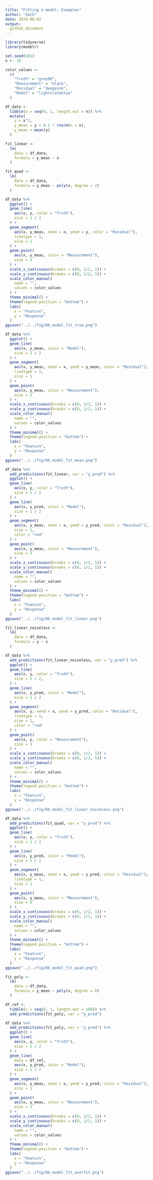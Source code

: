 ```yaml
---
title: "Fitting a model: Examples"
author: "Zach"
date: 2019-08-02
output:
  github_document
---
```


```r
library(tidyverse)
library(modelr)
```

```r
set.seed(101)
n <- 10

color_values <-
  c(
    "Truth" = "grey80",
    "Measurement" = "black",
    "Residual" = "deeppink",
    "Model" = "lightslateblue"
  )

df_data <-
  tibble(x = seq(0, 1, length.out = n)) %>%
  mutate(
    y = x^2,
    y_meas = y + 0.2 * rnorm(n = n),
    y_mean = mean(y)
  )

fit_linear <-
  lm(
    data = df_data,
    formula = y_meas ~ x
  )

fit_quad <-
  lm(
    data = df_data,
    formula = y_meas ~ poly(x, degree = 2)
  )
```

```r
df_data %>%
  ggplot() +
  geom_line(
    aes(x, y, color = "Truth"),
    size = 1 / 2
  ) +
  geom_segment(
    aes(x, y_meas, xend = x, yend = y, color = "Residual"),
    linetype = 1,
    size = 1
  ) +
  geom_point(
    aes(x, y_meas, color = "Measurement"),
    size = 3
  ) +
  scale_x_continuous(breaks = c(0, 1/2, 1)) +
  scale_y_continuous(breaks = c(0, 1/2, 1)) +
  scale_color_manual(
    name = "",
    values = color_values
  ) +
  theme_minimal() +
  theme(legend.position = "bottom") +
  labs(
    x = "Feature",
    y = "Response"
  )
ggsave("../../fig/06_model_fit_true.png")
```

```r
df_data %>%
  ggplot() +
  geom_line(
    aes(x, y_mean, color = "Model"),
    size = 1 / 2
  ) +
  geom_segment(
    aes(x, y_meas, xend = x, yend = y_mean, color = "Residual"),
    linetype = 1,
    size = 1
  ) +
  geom_point(
    aes(x, y_meas, color = "Measurement"),
    size = 3
  ) +
  scale_x_continuous(breaks = c(0, 1/2, 1)) +
  scale_y_continuous(breaks = c(0, 1/2, 1)) +
  scale_color_manual(
    name = "",
    values = color_values
  ) +
  theme_minimal() +
  theme(legend.position = "bottom") +
  labs(
    x = "Feature",
    y = "Response"
  )
ggsave("../../fig/06_model_fit_mean.png")
```

```r
df_data %>%
  add_predictions(fit_linear, var = "y_pred") %>%
  ggplot() +
  geom_line(
    aes(x, y, color = "Truth"),
    size = 1 / 2
  ) +
  geom_line(
    aes(x, y_pred, color = "Model"),
    size = 1 / 2
  ) +
  geom_segment(
    aes(x, y_meas, xend = x, yend = y_pred, color = "Residual"),
    size = 1,
    color = "red"
  ) +
  geom_point(
    aes(x, y_meas, color = "Measurement"),
    size = 3
  ) +
  scale_x_continuous(breaks = c(0, 1/2, 1)) +
  scale_y_continuous(breaks = c(0, 1/2, 1)) +
  scale_color_manual(
    name = "",
    values = color_values
  ) +
  theme_minimal() +
  theme(legend.position = "bottom") +
  labs(
    x = "Feature",
    y = "Response"
  )
ggsave("../../fig/06_model_fit_linear.png")
```

```r
fit_linear_noiseless <-
  lm(
    data = df_data,
    formula = y ~ x
  )

df_data %>%
  add_predictions(fit_linear_noiseless, var = "y_pred") %>%
  ggplot() +
  geom_line(
    aes(x, y, color = "Truth"),
    size = 1 / 2,
  ) +
  geom_line(
    aes(x, y_pred, color = "Model"),
    size = 1 / 2
  ) +
  geom_segment(
    aes(x, y, xend = x, yend = y_pred, color = "Residual"),
    linetype = 1,
    size = 1,
    color = "red"
  ) +
  geom_point(
    aes(x, y, color = "Measurement"),
    size = 3
  ) +
  scale_x_continuous(breaks = c(0, 1/2, 1)) +
  scale_y_continuous(breaks = c(0, 1/2, 1)) +
  scale_color_manual(
    name = "",
    values = color_values
  ) +
  theme_minimal() +
  theme(legend.position = "bottom") +
  labs(
    x = "Feature",
    y = "Response"
  )
ggsave("../../fig/06_model_fit_linear_noiseless.png")
```

```r
df_data %>%
  add_predictions(fit_quad, var = "y_pred") %>%
  ggplot() +
  geom_line(
    aes(x, y, color = "Truth"),
    size = 1 / 2
  ) +
  geom_line(
    aes(x, y_pred, color = "Model"),
    size = 1 / 2
  ) +
  geom_segment(
    aes(x, y_meas, xend = x, yend = y_pred, color = "Residual"),
    linetype = 1,
    size = 1
  ) +
  geom_point(
    aes(x, y_meas, color = "Measurement"),
    size = 3
  ) +
  scale_x_continuous(breaks = c(0, 1/2, 1)) +
  scale_y_continuous(breaks = c(0, 1/2, 1)) +
  scale_color_manual(
    name = "",
    values = color_values
  ) +
  theme_minimal() +
  theme(legend.position = "bottom") +
  labs(
    x = "Feature",
    y = "Response"
  )
ggsave("../../fig/06_model_fit_quad.png")
```

```r
fit_poly <-
  lm(
    data = df_data,
    formula = y_meas ~ poly(x, degree = 8)
  )

df_ref <-
  tibble(x = seq(0, 1, length.out = 100)) %>%
  add_predictions(fit_poly, var = "y_pred")

df_data %>%
  add_predictions(fit_poly, var = "y_pred") %>%
  ggplot() +
  geom_line(
    aes(x, y, color = "Truth"),
    size = 1 / 2
  ) +
  geom_line(
    data = df_ref,
    aes(x, y_pred, color = "Model"),
    size = 1 / 2
  ) +
  geom_segment(
    aes(x, y_meas, xend = x, yend = y_pred, color = "Residual"),
    size = 1
  ) +
  geom_point(
    aes(x, y_meas, color = "Measurement"),
    size = 3
  ) +
  scale_x_continuous(breaks = c(0, 1/2, 1)) +
  scale_y_continuous(breaks = c(0, 1/2, 1)) +
  scale_color_manual(
    name = "",
    values = color_values
  ) +
  theme_minimal() +
  theme(legend.position = "bottom") +
  labs(
    x = "Feature",
    y = "Response"
  )
ggsave("../../fig/06_model_fit_overfit.png")
```
